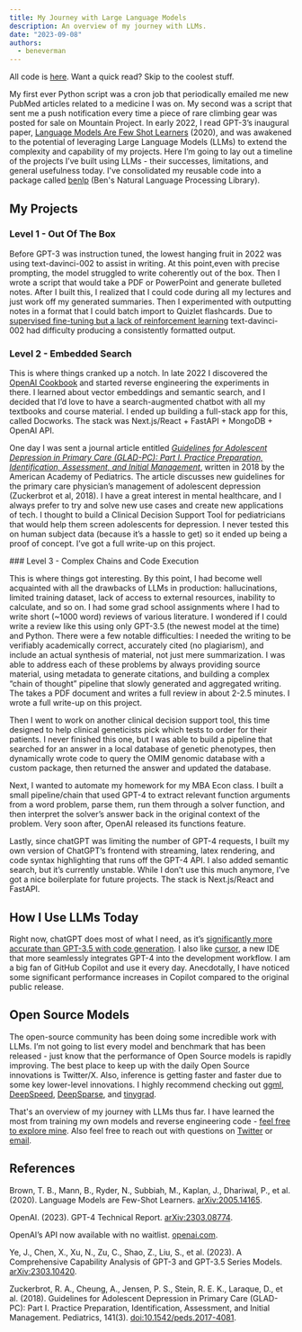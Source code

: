 ```yaml
---
title: My Journey with Large Language Models
description: An overview of my journey with LLMs.
date: "2023-09-08"
authors:
  - beneverman
---
```


<Callout>All code is [here](https://github.com/beverm2391/benlp). Want a quick read? <InternalLink href='#level-3'>Skip to the coolest stuff.</InternalLink></Callout>

My first ever Python script was a cron job that periodically emailed me new PubMed articles related to a medicine I was on. My second was a script that sent me a push notification every time a piece of rare climbing gear was posted for sale on Mountain Project. In early 2022, I read GPT-3’s inaugural paper, [Language Models Are Few Shot Learners](https://arxiv.org/abs/2005.14165) (2020), and was awakened to the potential of leveraging Large Language Models (LLMs) to extend the complexity and capability of my projects. Here I’m going to lay out a timeline of the projects I’ve built using LLMs - their successes, limitations, and general usefulness today. I've consolidated my reusable code into a package called [benlp](https://github.com/beverm2391/benlp) (Ben's Natural Language Processing Library).

## My Projects

### Level 1 - Out Of The Box

Before GPT-3 was instruction tuned, the lowest hanging fruit in 2022 was using text-davinci-002 to assist in writing. At this point,even with precise prompting, the model struggled to write coherently out of the box. Then I wrote a script that would take a PDF or PowerPoint and generate bulleted notes. After I built this, I realized that I could code during all my lectures and just work off my generated summaries. Then I experimented with outputting notes in a format that I could batch import to Quizlet flashcards. Due to [supervised fine-tuning but a lack of reinforcement learning](https://arxiv.org/abs/2303.10420) text-davinci-002 had difficulty producing a consistently formatted output. 

### Level 2 - Embedded Search

This is where things cranked up a notch. In late 2022 I discovered the [OpenAI Cookbook](https://github.com/openai/openai-cookbook/tree/main/examples) and started reverse engineering the experiments in there. I learned about vector embeddings and semantic search, and I decided that I’d love to have a search-augmented chatbot with all my textbooks and course material. I ended up building a full-stack app for this, called Docworks. The stack was Next.js/React + FastAPI + MongoDB + OpenAI API. 

One day I was sent a journal article entitled *[Guidelines for Adolescent Depression in Primary Care (GLAD-PC): Part I. Practice Preparation, Identification, Assessment, and Initial Management](https://publications.aap.org/pediatrics/article/141/3/e20174081/37626/Guidelines-for-Adolescent-Depression-in-Primary?autologincheck=redirected)*, written in 2018 by the American Academy of Pediatrics. The article discusses new guidelines for the primary care physician’s management of adolescent depression (Zuckerbrot et al, 2018). I have a great interest in mental healthcare, and I always prefer to try and solve new use cases and create new applications of tech. I thought to build a Clinical Decision Support Tool for pediatricians that would help them screen adolescents for depression. I never tested this on human subject data (because it’s a hassle to get) so it ended up being a proof of concept. I’ve got a <InternalLink href="/blog/nlp-cdst">full write-up</InternalLink> on this project.

<span id='level-3'/>
### Level 3 - Complex Chains and Code Execution

This is where things got interesting. By this point, I had become well acquainted with all the drawbacks of LLMs in production: hallucinations, limited training dataset, lack of access to external resources, inability to calculate, and so on. I had some grad school assignments where I had to write short (~1000 word) reviews of various literature. I wondered if I could write a review like this using only GPT-3.5 (the newest model at the time) and Python.  There were a few notable difficulties: I needed the writing to be verifiably academically correct, accurately cited (no plagiarism), and include an actual synthesis of material, not just mere summarization. I was able to address each of these problems by always providing source material, using metadata to generate citations, and building a complex “chain of thought” pipeline that slowly generated and aggregated writing. The takes a PDF document and writes a full review in about 2-2.5 minutes. I wrote a <InternalLink href="/blog/ai-summarizer">full write-up</InternalLink> on this project.

Then I went to work on another clinical decision support tool, this time designed to help clinical geneticists pick which tests to order for their patients. I never finished this one, but I was able to build a pipeline that searched for an answer in a local database of genetic phenotypes, then dynamically wrote code to query the OMIM genomic database with a custom package, then returned the answer and updated the database.

Next, I wanted to automate my homework for my MBA Econ class. I built a small pipeline/chain that used GPT-4 to extract relevant function arguments from a word problem, parse them, run them through a solver function, and then interpret the solver’s answer back in the original context of the problem. Very soon after, OpenAI released its functions feature.

Lastly, since chatGPT was limiting the number of GPT-4 requests, I built my own version of ChatGPT’s frontend with streaming, latex rendering, and code syntax highlighting that runs off the GPT-4 API.  I also added semantic search, but it’s currently unstable. While I don’t use this much anymore, I’ve got a nice boilerplate for future projects. The stack is Next.js/React and FastAPI.

## How I Use LLMs Today

Right now, chatGPT does most of what I need, as it’s [significantly more accurate than GPT-3.5 with code generation](https://arxiv.org/abs/2303.08774). I also like [cursor](https://www.cursor.so/), a new IDE that more seamlessly integrates GPT-4 into the development workflow. I am a big fan of GitHub Copilot and use it every day. Anecdotally, I have noticed some significant performance increases in Copilot compared to the original public release.

## Open Source Models

The open-source community has been doing some incredible work with LLMs. I’m not going to list every model and benchmark that has been released - just know that the performance of Open Source models is rapidly improving. The best place to keep up with the daily Open Source innovations is Twitter/X. Also, inference is getting faster and faster due to some key lower-level innovations. I highly recommend checking out [ggml](https://ggml.ai/), [DeepSpeed](https://github.com/microsoft/DeepSpeed), [DeepSparse](https://github.com/neuralmagic/deepsparse), and [tinygrad](https://github.com/tinygrad/tinygrad).

That's an overview of my journey with LLMs thus far. I have learned the most from training my own models and reverse engineering code - [feel free to explore mine](https://github.com/beverm2391/benlp). Also feel free to reach out with questions on [Twitter](https://twitter.com/beneverman) or [email](mailto:evermanben@gmail.com).

## References

Brown, T. B., Mann, B., Ryder, N., Subbiah, M., Kaplan, J., Dhariwal, P., et al. (2020). Language Models are Few-Shot Learners. <a href="https://doi.org/10.48550/arXiv.2005.14165">arXiv:2005.14165</a>.

OpenAI. (2023). GPT-4 Technical Report. <a href="https://doi.org/10.48550/arXiv.2303.08774">arXiv:2303.08774</a>.

OpenAI’s API now available with no waitlist. <a href="https://openai.com/blog/api-no-waitlist">openai.com</a>.

Ye, J., Chen, X., Xu, N., Zu, C., Shao, Z., Liu, S., et al. (2023). A Comprehensive Capability Analysis of GPT-3 and GPT-3.5 Series Models. <a href="https://doi.org/10.48550/arXiv.2303.10420">arXiv:2303.10420</a>.

Zuckerbrot, R. A., Cheung, A., Jensen, P. S., Stein, R. E. K., Laraque, D., et al. (2018). Guidelines for Adolescent Depression in Primary Care (GLAD-PC): Part I. Practice Preparation, Identification, Assessment, and Initial Management. Pediatrics, 141(3). <a href="https://doi.org/10.1542/peds.2017-4081">doi:10.1542/peds.2017-4081</a>.